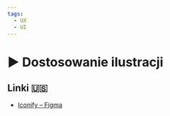 ```yaml
---
tags:
  - UX
  - UI
---
```



# ▶️ Dostosowanie ilustracji

<VimeoPlayer videoId="643182789" />

## Linki 🇺🇸

- [Iconify – Figma](https://www.figma.com/community/plugin/735098390272716381/Iconify)
